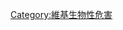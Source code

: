 {{Userbox
  |border-c = #000000
  |border-s = 1
  |id-c     = #FFFFFF
  |id-s     = 12
  |id-fc    = #000000
  |info-c   = #ffff00
  |info-s   = 9
  |info-fc  = #ff0000
  |id       = [[File:International Biohazard Warning Symbol.svg|43px]]
  |info     = 注意！這個用戶是'''[[生物性危害]]'''。
}}

[[Category:維基生物性危害]]